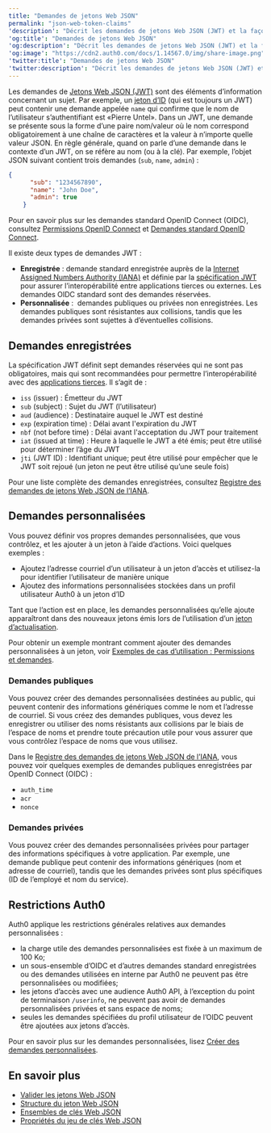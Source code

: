 ```yaml
---
title: "Demandes de jetons Web JSON"
permalink: "json-web-token-claims"
'description': "Décrit les demandes de jetons Web JSON (JWT) et la façon dont elles sont utilisées dans Auth0."
'og:title': "Demandes de jetons Web JSON"
'og:description': "Décrit les demandes de jetons Web JSON (JWT) et la façon dont elles sont utilisées dans Auth0."
'og:image': "https://cdn2.auth0.com/docs/1.14567.0/img/share-image.png"
'twitter:title': "Demandes de jetons Web JSON"
'twitter:description': "Décrit les demandes de jetons Web JSON (JWT) et la façon dont elles sont utilisées dans Auth0."
---
```


Les demandes de [Jetons Web JSON (JWT)](/docs/fr-ca/tokens/concepts/jwts) sont des éléments d’information concernant un sujet. Par exemple, un [jeton d’ID](/docs/fr-ca/secure/tokens/id-tokens) (qui est toujours un <Tooltip href="/docs/docs/fr-ca/glossary?term=json-web-token" tip="Jeton Web JSON (JWT)
Format standard de jeton d’ID (et souvent de jeton d’accès) utilisé pour représenter en toute sécurité des demandes entre deux parties." cta="Voir le glossaire">JWT</Tooltip>) peut contenir une demande appelée `name` qui confirme que le nom de l’utilisateur s’authentifiant est «Pierre Untel». Dans un JWT, une demande se présente sous la forme d’une paire nom/valeur où le nom correspond obligatoirement à une chaîne de caractères et la valeur à n’importe quelle valeur JSON. En règle générale, quand on parle d’une demande dans le contexte d’un JWT, on se réfère au nom (ou à la clé). Par exemple, l’objet JSON suivant contient trois demandes (`sub`, `name`, `admin`) :

```json lines
{
      "sub": "1234567890",
      "name": "John Doe",
      "admin": true
    }
```

<Callout icon="file-lines" color="#0EA5E9" iconType="regular">

Pour en savoir plus sur les demandes standard OpenID Connect (OIDC), consultez [Permissions OpenID Connect](/docs/fr-ca/get-started/apis/scopes/openid-connect-scopes) et [Demandes standard OpenID Connect](https://openid.net/specs/openid-connect-core-1_0.html#StandardClaims).

</Callout>

Il existe deux types de demandes JWT :

* **Enregistrée** : demande standard enregistrée auprès de la [Internet Assigned Numbers Authority (IANA)](https://www.iana.org/assignments/jwt/jwt.xhtml) et définie par la [spécification JWT](https://tools.ietf.org/html/rfc7519) pour assurer l’interopérabilité entre applications tierces ou externes. Les demandes OIDC standard sont des demandes réservées.
* **Personnalisée** :  demandes publiques ou privées non enregistrées. Les demandes publiques sont résistantes aux collisions, tandis que les demandes privées sont sujettes à d’éventuelles collisions.

## Demandes enregistrées

La spécification JWT définit sept demandes réservées qui ne sont pas obligatoires, mais qui sont recommandées pour permettre l’interopérabilité avec des [applications tierces](/docs/fr-ca/get-started/applications/confidential-and-public-applications/enable-third-party-applications). Il s’agit de :

* `iss` (issuer) : Émetteur du JWT
* `sub` (subject) : Sujet du JWT (l’utilisateur)
* `aud` (<Tooltip data-tooltip-id="react-containers-DefinitionTooltip-1" tip="">audience</Tooltip>) : Destinataire auquel le JWT est destiné
* `exp` (expiration time) : Délai avant l'expiration du JWT
* `nbf` (not before time) : Délai avant l'acceptation du JWT pour traitement
* `iat` (issued at time) : Heure à laquelle le JWT a été émis; peut être utilisé pour déterminer l’âge du JWT
* `jti` (JWT ID) : Identifiant unique; peut être utilisé pour empêcher que le JWT soit rejoué (un jeton ne peut être utilisé qu’une seule fois)

Pour une liste complète des demandes enregistrées, consultez [Registre des demandes de jetons Web JSON de l’IANA](https://www.iana.org/assignments/jwt/jwt.xhtml#claims).

## Demandes personnalisées

Vous pouvez définir vos propres demandes personnalisées, que vous contrôlez, et les ajouter à un jeton à l’aide d’actions. Voici quelques exemples :

* Ajoutez l’adresse courriel d’un utilisateur à un jeton d’accès et utilisez-la pour identifier l’utilisateur de manière unique
* Ajoutez des informations personnalisées stockées dans un profil utilisateur Auth0 à un jeton d’ID

Tant que l’action est en place, les demandes personnalisées qu’elle ajoute apparaîtront dans des nouveaux jetons émis lors de l’utilisation d’un [jeton d’actualisation](/docs/fr-ca/secure/tokens/refresh-tokens).

Pour obtenir un exemple montrant comment ajouter des demandes personnalisées à un jeton, voir [Exemples de cas d’utilisation : Permissions et demandes](/docs/fr-ca/get-started/apis/scopes/sample-use-cases-scopes-and-claims).

### Demandes publiques

Vous pouvez créer des demandes personnalisées destinées au public, qui peuvent contenir des informations génériques comme le nom et l’adresse de courriel. Si vous créez des demandes publiques, vous devez les enregistrer ou utiliser des noms résistants aux collisions par le biais de l’espace de noms et prendre toute précaution utile pour vous assurer que vous contrôlez l’espace de noms que vous utilisez.

Dans le [Registre des demandes de jetons Web JSON de l’IANA](https://www.iana.org/assignments/jwt/jwt.xhtml#claims), vous pouvez voir quelques exemples de demandes publiques enregistrées par <Tooltip href="/docs/docs/fr-ca/glossary?term=openid" tip="OpenID
Norme ouverte d’authentification qui permet aux applications de vérifier l’identité des utilisateurs sans avoir à collecter leurs informations de connexion." cta="Voir le glossaire">OpenID</Tooltip> Connect (OIDC) :

* `auth_time`
* `acr`
* `nonce`

### Demandes privées

Vous pouvez créer des demandes personnalisées privées pour partager des informations spécifiques à votre application. Par exemple, une demande publique peut contenir des informations génériques (nom et adresse de courriel), tandis que les demandes privées sont plus spécifiques (ID de l’employé et nom du service).

## Restrictions Auth0

Auth0 applique les restrictions générales relatives aux demandes personnalisées :

* la charge utile des demandes personnalisées est fixée à un maximum de 100 Ko;
* un sous-ensemble d’OIDC et d’autres demandes standard enregistrées ou des demandes utilisées en interne par Auth0 ne peuvent pas être personnalisées ou modifiées;
* les jetons d’accès avec une audience Auth0 API, à l’exception du point de terminaison `/userinfo`, ne peuvent pas avoir de demandes personnalisées privées et sans espace de noms;
* seules les demandes spécifiées du profil utilisateur de l’OIDC peuvent être ajoutées aux jetons d’accès.

Pour en savoir plus sur les demandes personnalisées, lisez [Créer des demandes personnalisées](/docs/fr-ca/secure/tokens/json-web-tokens/create-custom-claims).

## En savoir plus

* [Valider les jetons Web JSON](/docs/fr-ca/secure/tokens/json-web-tokens/validate-json-web-tokens)
* [Structure du jeton Web JSON](/docs/fr-ca/secure/tokens/json-web-tokens/json-web-token-structure)
* [Ensembles de clés Web JSON](/docs/fr-ca/secure/tokens/json-web-tokens/json-web-key-sets)
* [Propriétés du jeu de clés Web JSON](/docs/fr-ca/secure/tokens/json-web-tokens/json-web-key-set-properties)